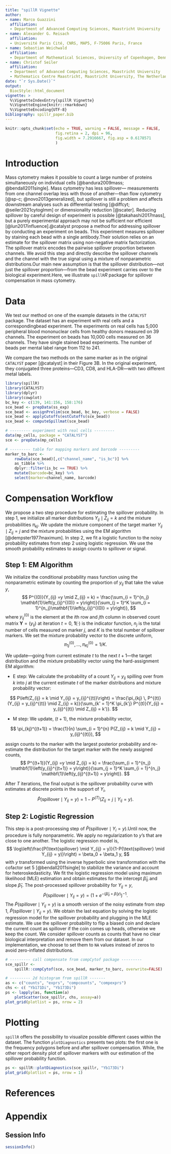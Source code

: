 ```yaml
---
title: "spillR Vignette"
author: 
- name: Marco Guazzini
  affiliation: 
  - Department of Advanced Computing Sciences, Maastricht University
- name: Alexander G. Reisach
  affiliation: 
  - Université Paris Cité, CNRS, MAP5, F-75006 Paris, France
- name: Sebastian Weichwald
  affiliation: 
  - Department of Mathematical Sciences, University of Copenhagen, Denmark
- name: Christof Seiler
  affiliation: 
  - Department of Advanced Computing Sciences, Maastricht University
  - Mathematics Centre Maastricht, Maastricht University, The Netherlands
date: "`r Sys.Date()`"
output: 
  BiocStyle::html_document
vignette: >
  %\VignetteIndexEntry{spillR Vignette}
  %\VignetteEngine{knitr::rmarkdown}
  %\VignetteEncoding{UTF-8}
bibliography: spillr_paper.bib
---
```


```r
knitr::opts_chunk$set(echo = TRUE, warning = FALSE, message = FALSE, 
                      fig.retina = 2, dpi = 96, 
                      fig.width = 7.2916667, fig.asp = 0.6178571
                      )
```

# Introduction

Mass cytometry makes it possible to count a large number of proteins simultaneously on individual cells [@bandura2009mass; @bendall2011single]. Mass cytometry has less spillover--- measurements from one channel overlap less with those of another---than flow cytometry [@sp-c; @novo2013generalized], but spillover is still a problem and affects downstream analyses such as differential testing [@diffcyt; @seiler2021cytoglmm] or dimensionality reduction [@scater]. Reducing spillover by careful design of experiment is possible [@takahashi2017mass], but a purely experimental approach may not be sufficient nor efficient [@lun2017influence].@catalyst propose a method for addressing spillover by conducting an experiment on beads. This experiment measures spillover by staining each bead with a single antibody.Their solution relies on an estimate for the spillover matrix using non-negative matrix factorization. The spillover matrix encodes the pairwise spillover proportion between channels. We avoid this step and directly describe the spillover channels and the channel with the true signal using a mixture of nonparametric distributions.Our main new assumption is that the spillover distribution---not just the spillover proportion---from the bead experiment carries over to the biological experiment.Here, we illustrate `spillR`_R_ package for spillover compensation in mass cytometry.

# Data

We test our method on one of the example datasets in the `CATALYST` package. The dataset has an experiment with real cells and a correspondingbead experiment. The experiments on real cells has 5,000 peripheral blood mononuclear cells from healthy donors measured on 39 channels. The experiment on beads has 10,000 cells measured on 36 channels. They have single stained bead experiments. The number of beads per mental label range from 112 to 241.

We compare the two methods on the same marker as in the original `CATALYST` paper [@catalyst] in their Figure 3B. In the original experiment, they conjugated three proteins---CD3, CD8, and HLA-DR---with two different metal labels. 

```r
library(spillR)
library(CATALYST)
library(dplyr)
library(cowplot)
bc_key <- c(139, 141:156, 158:176)
sce_bead <- prepData(ss_exp)
sce_bead <- assignPrelim(sce_bead, bc_key, verbose = FALSE)
sce_bead <- applyCutoffs(estCutoffs(sce_bead))
sce_bead <- computeSpillmat(sce_bead)

# --------- experiment with real cells ---------
data(mp_cells, package = "CATALYST")
sce <- prepData(mp_cells)

# --------- table for mapping markers and barcode ---------
marker_to_barc <- 
    rowData(sce_bead)[,c("channel_name", "is_bc")] %>%
    as_tibble %>%
    dplyr::filter(is_bc == TRUE) %>%
    mutate(barcode=bc_key) %>%
    select(marker=channel_name, barcode)
```

# Compensation Workflow

We propose a two step procedure for estimating the spillover probability. In step 1, we initialize all marker distributions $Y_{ij} \mid Z_{ij} = k$ and the mixture probabilities $\pi_{kj}$. We update the mixture component of the target marker $Y_{ij} \mid Z_{ij} = j$ and the mixture probabilities using the EM algorithm [@dempster1977maximum]. In step 2, we fit a logistic function to the noisy probability estimates from step 2 using logistic regression. We use the smooth probability estimates to assign counts to spillover or signal.

## Step 1: EM Algorithm

We initialize the conditional probability mass function using the nonparametric estimate by counting the proportion of $y_{ij}$ that take the value $y$,
$$
P^{(0)}(Y_{ij} =y \mid Z_{ij} = k) = \frac{\sum_{i = 1}^{n_j} \mathbf{1}\left(y_{ij}^{(0)} = y\right)}{\sum_{j = 1}^K \sum_{i = 1}^{n_j}\mathbf{1}\left(y_{ij}^{(0)} = y\right)},
$$
where $y_{ij}^{(0)}$ is the element at the $i$th row and $j$th column in observed count matrix $\mathbf{Y} = (y_{ij})$ at iteration $t = 0$, $\mathbf{1}(\cdot)$ is the indicator function, $n_j$ is the total number of cells measured on marker $j$, and $K$ is the total number of spillover markers. We set the mixture probability vector to the discrete uniform, 
$$
\pi_{1j}^{(0)}, \dots, \pi_{Kj}^{(0)} = 1/K.
$$ 

We update---going from current estimate $t$ to the next $t+1$---the target distribution and the mixture probability vector using the hard-assignment EM algorithm:

* E step: We calculate the probability of a count $Y_{ij} = y_{ij}$ spilling over from $k$ into $j$ at the current estimate $t$ of the marker distributions and mixture probability vector:

$$
P\left(Z_{ij} = k \mid Y_{ij} = y_{ij}^{(t)}\right) = \frac{\pi_{kj} \, P^{(t)}(Y_{ij} = y_{ij}^{(t)} \mid Z_{ij} = k)}{\sum_{k' = 1}^K \pi_{k'j} P^{(t)}(Y_{ij} = y_{ij}^{(t)} \mid Z_{ij} = k')}.
$$

* M step: We update, $(t+1)$, the mixture probability vector,

$$
\pi_{kj}^{(t+1)} = \frac{1}{n} \sum_{i = 1}^{n} P(Z_{ij} = k \mid Y_{ij} = y_{ij}^{(t)}),
$$ 

assign counts to the marker with the largest posterior probability and re-estimate the distribution for the target marker with the newly assigned counts,
$$
P^{(t+1)}(Y_{ij} =y \mid Z_{ij} = k) = \frac{\sum_{i = 1}^{n_j} \mathbf{1}\left(y_{ij}^{(t+1)} = y\right)}{\sum_{j = 1}^K \sum_{i = 1}^{n_j} \mathbf{1}\left(y_{ij}^{(t+1)} = y\right)}.
$$

After $T$ iterations, the final output is the spillover probability curve with estimates at discrete points in the support of $Y_i$, 
$$
\hat{P}(\text{spillover} \mid Y_{ij} = y) = 1 - P^{(T)}(Z_{ij} = j \mid Y_{ij} = y).
$$

## Step 2: Logistic Regression

This step is a post-processing step of $\hat{P}(\text{spillover} \mid Y_i = y)$.Until now, the procedure is fully nonparametric. We apply no regularization to $y$'s that are close to one another. The logistic regression model is,
$$
\log\left(\frac{P(\text{spillover} \mid Y_{ij} = y)}{1-P(\text{spillover} \mid Y_{ij} = y)}\right) = \beta_0 + \beta_1 y,
$$
with $y$ transformed using the inverse hyperbolic sine transformation with the cofactor set 5 [@bendall2011single] to stabilize the variance and account for heteroskedasticity. We fit the logistic regression model using maximum likelihood (MLE) estimation and obtain estimates for the intercept $\hat{\beta}_0$ and slope $\hat{\beta}_1$. The post-processed spillover probability for $Y_{ij} = y$,
$$
\tilde{P}(\text{spillover} \mid Y_{ij} = y) = (1 + e^{-(\hat{\beta}_0 + \hat{\beta}_1 y)})^{-1}.
$$
The $\tilde{P}(\text{spillover} \mid Y_{ij} = y)$ is a smooth version of the noisy estimate from step 1, $\hat{P}(\text{spillover} \mid Y_{ij} = y)$. We obtain the last equation by solving the logistic regression model for the spillover probability and plugging in the MLE estimate. We use the spillover probability to flip a biased coin and declare the current count as spillover if the coin comes up heads, otherwise we keep the count. We consider spillover counts as counts that have no clear biological interpretation and remove them from our dataset. In our implementation, we choose to set them to `NA` values instead of zeros to avoid zero-inflated distributions.

```r
# --------- call compensate from compCytof package ---------
sce_spillr <- 
    spillR::compCytof(sce, sce_bead, marker_to_barc, overwrite=FALSE)

# --------- 2d histogram from spillR -------
as <- c("counts", "exprs", "compcounts", "compexprs")
chs <- c( "Yb171Di", "Yb173Di")
ps <- lapply(as, function(a) 
    plotScatter(sce_spillr, chs, assay=a))
plot_grid(plotlist = ps, nrow = 2)
```

# Plotting

`spillR` offers the possibility to visualize possible different cases within the dataset. The function `plotDiagnostics` presents two plots: the first one is the frequency polygons before and after spillover compensation. While, the other report density plot of spillover markers with our estimation of the spillover probability function.

```r
ps <- spillR::plotDiagnostics(sce_spillr, "Yb173Di")
plot_grid(plotlist = ps, nrow = 1)
```

# References {-}

<div id="refs"></div>

# Appendix {-}

## Session Info {-}

```r
sessionInfo()
```
